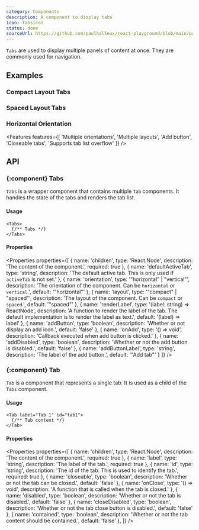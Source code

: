 ```yaml
---
category: Components
description: A component to display tabs
icon: TabsIcon
status: done
sourceUrl: https://github.com/paulhalleux/react-playground/blob/main/packages/playground/src/components/Tabs/Tabs.tsx
---
```


`Tabs` are used to display multiple panels of content at once. They are commonly used for navigation.

## Examples

### Compact Layout Tabs

<Example name="Tabs/Compact" highlight="23-33" />

### Spaced Layout Tabs

<Example name="Tabs/Spaced" highlight="16-26" />

### Horizontal Orientation

<Example name="Tabs/Horizontal" highlight="7-17" />

<Features features={[
  'Multiple orientations',
  'Multiple layouts',
  'Add button',
  'Closeable tabs',
  'Supports tab list overflow'
]} />

## API

### \{:component} Tabs

`Tabs` is a wrapper component that contains multiple `Tab` components. It handles the state of the tabs and renders the tab list.

#### Usage

```tsx
<Tabs>
  {/** Tabs */}
</Tabs>
```

#### Properties

<Properties properties={[
  { name: 'children', type: 'React.Node', description: 'The content of the component.', required: true },
  { name: 'defaultActiveTab', type: 'string', description: 'The default active tab. This is only used if `activeTab` is not set.' },
  { name: 'orientation', type: '"horizontal" | "vertical"', description: 'The orientation of the component. Can be `horizontal` or `vertical`.', default: '"horizontal"' },
  { name: 'layout', type: '"compact" | "spaced"', description: 'The layout of the component. Can be `compact` or `spaced`.', default: '"spaced"' },
  { name: 'renderLabel', type: '(label: string) => ReactNode', description: 'A function to render the label of the tab. The default implementation is to render the label as text.', default: '(label) => label' },
  { name: 'addButton', type: 'boolean', description: 'Whether or not display an add icon.', default: 'false' },
  { name: 'onAdd', type: '() => void', description: 'Callback executed when add button is clicked.' },
  { name: 'addDisabled', type: 'boolean', description: 'Whether or not the add button is disabled.', default: 'false' },
  { name: 'addButtonLabel', type: 'string', description: 'The label of the add button.', default: '"Add tab"' }
]} />

### \{:component} Tab

`Tab` is a component that represents a single tab. It is used as a child of the `Tabs` component.

#### Usage

```tsx
<Tab label="Tab 1" id="tab1">
  {/** Tab content */}
</Tab>
```

#### Properties

<Properties properties={[
  { name: 'children', type: 'React.Node', description: 'The content of the component.', required: true },
  { name: 'label', type: 'string', description: 'The label of the tab.', required: true },
  { name: 'id', type: 'string', description: 'The id of the tab. This is used to identify the tab.', required: true },
  { name: 'closeable', type: 'boolean', description: 'Whether or not the tab can be closed.', default: 'false' },
  { name: 'onClose', type: '() => void', description: 'A function that is called when the tab is closed.' },
  { name: 'disabled', type: 'boolean', description: 'Whether or not the tab is disabled.', default: 'false' },
  { name: 'closeDisabled', type: 'boolean', description: 'Whether or not the tab close button is disabled.', default: 'false' },
  { name: 'contained', type: 'boolean', description: 'Whether or not the tab content should be contained.', default: 'false' },
]} />